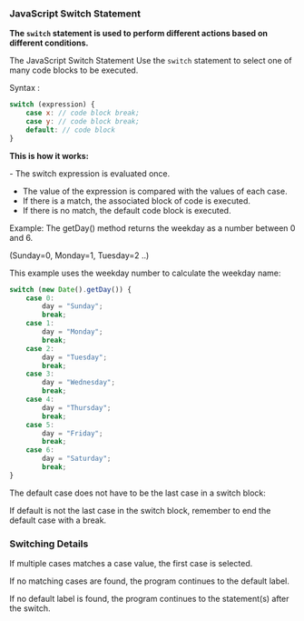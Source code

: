 
### JavaScript Switch Statement

**The `switch` statement is used to perform different actions based on different conditions.**

The JavaScript Switch Statement Use the `switch` statement to select one of many code blocks to be executed.

Syntax :

```js showLineNumbers
switch (expression) {
    case x: // code block break;
    case y: // code block break;
    default: // code block
}
```

**This is how it works:**

<Callout type="info" emoji="🚩">
-   The switch expression is evaluated once.

-   The value of the expression is compared with the values of each case.
-   If there is a match, the associated block of code is executed.
-   If there is no match, the default code block is executed.

</Callout>

Example: The getDay() method returns the weekday as a number between 0 and 6.

(Sunday=0, Monday=1, Tuesday=2 ..)

This example uses the weekday number to calculate the weekday name:

```js showLineNumbers
switch (new Date().getDay()) {
    case 0:
        day = "Sunday";
        break;
    case 1:
        day = "Monday";
        break;
    case 2:
        day = "Tuesday";
        break;
    case 3:
        day = "Wednesday";
        break;
    case 4:
        day = "Thursday";
        break;
    case 5:
        day = "Friday";
        break;
    case 6:
        day = "Saturday";
        break;
}
```

The default case does not have to be the last case in a switch block:

<Callout
    type='warning'
    emoji='💡'>
    If default is not the last case in the switch block, remember to end the
    default case with a break.
</Callout>

### Switching Details

If multiple cases matches a case value, the first case is selected.

If no matching cases are found, the program continues to the default label.

If no default label is found, the program continues to the statement(s) after the switch.


